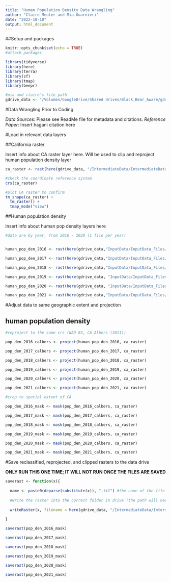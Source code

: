```yaml
---
title: "Human Population Density Data Wrangling"
author: "Claire Meuter and Mia Guarnieri"
date: "2022-10-18"
output: html_document
---
```


##Setup and packages

```r
knitr::opts_chunk$set(echo = TRUE)
#attach packages

library(tidyverse)
library(here)
library(terra)
library(sf)
library(tmap)
library(beepr)

#mia and claire's file path
gdrive_data <- "/Volumes/GoogleDrive/Shared drives/Black_Bear_Aware/gdrive_data"

```

#Data Wrangling Prior to Coding

*Data Sources*: Please see ReadMe file for metadata and citations.
*Reference Paper*: Insert hagani citation here

#Load in relevant data layers

##California raster

Insert info about CA raster layer here. Will be used to clip and reproject human population density layer

```r

ca_raster <- rast(here(gdrive_data, "/IntermediateData/IntermediateData_Files/CARaster_Tiger_Reclassed/CARaster_Tiger_Reclassed.img"))

#check the coordinate reference system 
crs(ca_raster)

#plot CA raster to confirm
tm_shape(ca_raster) +
  tm_raster() +
  tmap_mode("view")

```

##Human population density

Insert info about human pop density layers here

```r
#data are by year, from 2016 - 2020 (1 file per year)


human_pop_den_2016 <- rast(here(gdrive_data,"InputData/InputData_Files/HumanPopulationDensity_LandScan/2016_HumanPopulationDensity_LandScan/2016_conus_night_colorized.tif"))

human_pop_den_2017 <- rast(here(gdrive_data,"InputData/InputData_Files/HumanPopulationDensity_LandScan/2017_HumanPopulationDensity_LandScan/2017_conus_night_colorized.tif"))

human_pop_den_2018 <- rast(here(gdrive_data,"InputData/InputData_Files/HumanPopulationDensity_LandScan/2018_HumanPopulationDensity_LandScan/2018_conus_night_colorized.tif"))

human_pop_den_2019 <- rast(here(gdrive_data, "InputData/InputData_Files/HumanPopulationDensity_LandScan/2019_HumanPopulationDensity_LandScan/2019_conus_night_colorized.tif"))

human_pop_den_2020 <- rast(here(gdrive_data, "InputData/InputData_Files/HumanPopulationDensity_LandScan/2020_HumanPopulationDensity_LandScan/2020_conus_night_colorized.tif"))

human_pop_den_2021 <- rast(here(gdrive_data,"InputData/InputData_Files/HumanPopulationDensity_LandScan/2021_HumanPopulationDensity_LandScan/2021_conus_night_colorized.tif"))

```

#Adjust data to same geographic extent and projection

## human population density 
```r
#reproject to the same crs (NAD 83, CA Albers (2011))

pop_den_2016_calbers <- project(human_pop_den_2016, ca_raster)

pop_den_2017_calbers <- project(human_pop_den_2017, ca_raster)

pop_den_2018_calbers <- project(human_pop_den_2018, ca_raster)

pop_den_2019_calbers <- project(human_pop_den_2019, ca_raster)

pop_den_2020_calbers <- project(human_pop_den_2020, ca_raster)

pop_den_2021_calbers <- project(human_pop_den_2021, ca_raster)

#crop to spatial extent of CA

pop_den_2016_mask <- mask(pop_den_2016_calbers, ca_raster)

pop_den_2017_mask <- mask(pop_den_2017_calbers, ca_raster)

pop_den_2018_mask <- mask(pop_den_2018_calbers, ca_raster)

pop_den_2019_mask <- mask(pop_den_2019_calbers, ca_raster)

pop_den_2020_mask <- mask(pop_den_2020_calbers, ca_raster)

pop_den_2021_mask <- mask(pop_den_2021_calbers, ca_raster)


```

#Save reclassified, reprojected, and clipped rasters to the data drive

**ONLY RUN THIS ONE TIME; IT WILL NOT RUN ONCE THE FILES ARE SAVED**

```r
saverast <- function(x){
  
  name <- paste0(deparse(substitute(x)), ".tif") #the name of the file will be the same as the input object, plus '.tif' at the end
  
  #write the raster into the correct folder in drive (the path will need to be updated for other files) and save it as a geotiff
  
  writeRaster(x, filename = here(gdrive_data, "/IntermediateData/IntermediateData_Files/Pop_Den_Rasters_Formatted", name), filetype = "GTiff", overwrite= TRUE)
  
}

saverast(pop_den_2016_mask)

saverast(pop_den_2017_mask)

saverast(pop_den_2018_mask)

saverast(pop_den_2019_mask)

saverast(pop_den_2020_mask)

saverast(pop_den_2021_mask)



```

